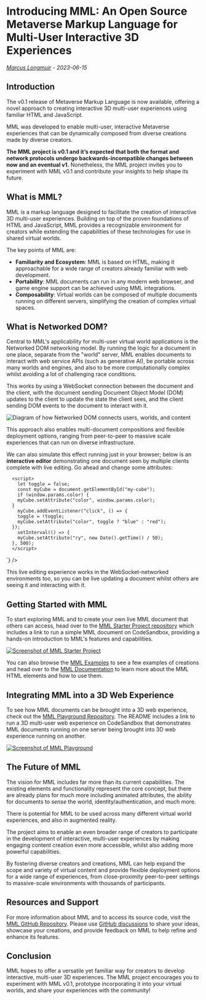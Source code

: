 
# Introducing MML: An Open Source Metaverse Markup Language for Multi-User Interactive 3D Experiences
_[Marcus Longmuir](https://twitter.com/marcuslongmuir) - 2023-06-15_

## Introduction

The v0.1 release of Metaverse Markup Language is now available, offering a novel approach to
creating interactive 3D multi-user experiences using familiar HTML and JavaScript.

MML was developed to enable multi-user, interactive Metaverse experiences that can be dynamically
composed from diverse creations made by diverse creators.

**The MML project is v0.1 and it’s expected that both the format and network protocols undergo
backwards-incompatible changes between now and an eventual v1.** Nonetheless, the MML project
invites you to experiment with MML v0.1 and contribute your insights to help shape its future.

## What is MML?

MML is a markup language designed to facilitate the creation of interactive 3D multi-user
experiences. Building on top of the proven foundations of HTML and JavaScript, MML provides a
recognizable environment for creators while extending the capabilities of these technologies for use
in shared virtual worlds.

The key points of MML are:

- **Familiarity and Ecosystem**: MML is based on HTML, making it approachable for a wide range of
  creators already familiar with web development.
- **Portability**: MML documents can run in any modern web browser, and game engine support can be
  achieved using MML integrations.
- **Composability**: Virtual worlds can be composed of multiple documents running on different
  servers, simplifying the creation of complex virtual spaces.

## What is Networked DOM?

Central to MML's applicability for multi-user virtual world applications is the Networked DOM
networking model. By running the logic for a document in one place, separate from the "world"
server, MML enables documents to interact with web service APIs (such as generative AI), be portable
across many worlds and engines, and also to be more computationally complex whilst avoiding a lot of
challenging race conditions.

This works by using a WebSocket connection between the document and the client, with the document
sending Document Object Model (DOM) updates to the client to update the state the client sees, and
the client sending DOM events to the document to interact with it.

![Diagram of how Networked DOM connects users, worlds, and content](/images/blog/introducing-mml/how-mml-works-image.svg)

This approach also enables multi-document compositions and flexible deployment options, ranging from
peer-to-peer to massive scale experiences that can run on diverse infrastructure.

We can also simulate this effect running just in your browser; below is an **interactive editor**
demonstrating one document seen by multiple clients complete with live editing. Go ahead and change
some attributes:

<div className="w-full lg:w-[992px] xl:w-[1200px] 2xl:w-[1300px] relative -translate-x-1/2 left-1/2 mt-8 h-[500px]">
  <DocsExampleView description="Demo" initialClients={[CLIENT_TYPES.FLOATING, CLIENT_TYPES.FLOATING]} code={`<m-plane color="green" width="20" height="20" y="0.1" rx="-90"></m-plane>
    <m-light type="point" intensity="750" ry="45" rx="65" rz="-45" x="10" y="10" z="10"></m-light>
    <m-cube y="2" id="my-cube" color="red"></m-cube>
    <m-model x="2" y="1.25" src="https://public.mml.io/duck.glb"></m-cube>

      <script>
        let toggle = false;
        const myCube = document.getElementById("my-cube");
        if (window.params.color) {
        myCube.setAttribute("color", window.params.color);
      }
        myCube.addEventListener("click", () => {
        toggle = !toggle;
        myCube.setAttribute("color", toggle ? "blue" : "red");
      });
        setInterval(() => {
        myCube.setAttribute("ry", new Date().getTime() / 50);
      }, 500);
      </script>

  `} />
</div>

This live editing experience works in the WebSocket-networked environments too, so you can be live
updating a document whilst others are seeing it and interacting with it.

## Getting Started with MML

To start exploring MML and to create your own live MML document that others can access, head over to
the [MML Starter Project repository](https://github.com/mml-io/mml-starter-project) which includes a
link to run a simple MML document on CodeSandbox, providing a hands-on introduction to MML's
features and capabilities.

[![Screenshot of MML Starter Project](/images/blog/introducing-mml/mml-starter-project.png "Screenshot of MML Starter Project")](https://github.com/mml-io/mml-starter-project)

You can also browse the [MML Examples](https://mml.io/examples/) to see a few examples of creations
and head over to the [MML Documentation](https://mml.io/docs/) to learn more about the MML HTML
elements and how to use them.

## Integrating MML into a 3D Web Experience

To see how MML documents can be brought into a 3D web experience, check out the
[MML Playground Repository](https://github.com/mml-io/mml-playground). The README includes a link to
run a 3D multi-user web experience on CodeSandbox that demonstrates MML documents running on one
server being brought into 3D web experience running on another.

[![Screenshot of MML Playground](/images/blog/introducing-mml/mml-playground.jpg "Screenshot of MML Playground")](https://github.com/mml-io/mml-playground)

## The Future of MML

The vision for MML includes far more than its current capabilities. The existing elements and
functionality represent the core concept, but there are already plans for much more including
animated attributes, the ability for documents to _sense_ the world, identity/authentication, and
much more.

There is potential for MML to be used across many different virtual world experiences, and also in
augmented reality.

The project aims to enable an even broader range of creators to participate in the development of
interactive, multi-user experiences by making engaging content creation even more accessible, whilst
also adding more powerful capabilities.

By fostering diverse creators and creations, MML can help expand the scope and variety of virtual
content and provide flexible deployment options for a wide range of experiences, from
close-proximity peer-to-peer settings to massive-scale environments with thousands of participants.

## Resources and Support

For more information about MML and to access its source code, visit the
[MML GitHub Repository](https://github.com/mml-io/mml). Please use
[GitHub discussions](https://github.com/mml-io/mml/discussions) to share your ideas, showcase your
creations, and provide feedback on MML to help refine and enhance its features.

## Conclusion

MML hopes to offer a versatile yet familiar way for creators to develop interactive, multi-user 3D
experiences. The MML project encourages you to experiment with MML v0.1, prototype incorporating it
into your virtual worlds, and share your experiences with the community!

